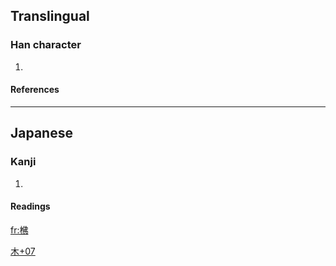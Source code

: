 ==Translingual==
===Han character===
{{Han char|rn=75|rad=木|as=07|sn=11|four=|canj=木人中弓 (DOLN)}}
# {{defn|Han|sort=木07}}
====References====
{{Han ref|kx=0531.131|dkj=14911|hdz=21216.051|uh=68BB|ud=26811}}

----
==Japanese==
===Kanji===
{{ja-kanji|grade=|rs=木07}}
# {{defn|Japanese}} 
====Readings====
{{ja-readings|on=|kun=[[しきみ]] (shikimi)}}




[[Category:Japanese-only CJKV Characters|木+07]]

[[fr:梻]]